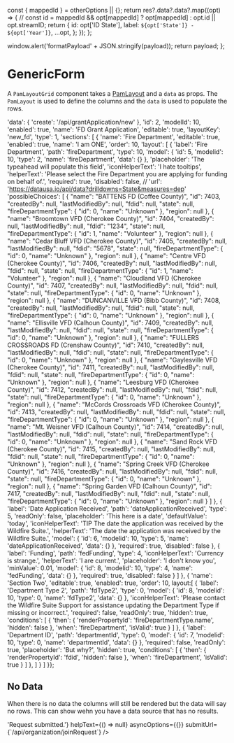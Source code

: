 
  const { mappedId } = otherOptions || {};
  return res?.data?.data?.map((opt) => {
    // const id = mappedId && opt[mappedId] ? opt[mappedId] : opt.id || opt.streamID;
    return {
      id: opt['ID State'],
      label: `${opt['State']} - ${opt['Year']}`,
      ...opt,
    };
  });
};

<Meta title="Form/GenericForm" component={GenericForm} />

  window.alert('formatPayload' + JSON.stringify(payload));
  return payload;
};

# GenericForm

A `PamLayoutGrid` component takes a [PamLayout](/?path=/dataStructures/pamLayout) and a `data` as props. The `PamLayout` is used to define the columns and the `data` is used to populate the rows.

  'data': {
    'create': '/api/grantApplication/new'
  },
  'id': 2,
  'modelId': 10,
  'enabled': true,
  'name': 'FD Grant Application',
  'editable': true,
  'layoutKey': 'new_fd',
  'type': 1,
  'sections': [
    {
      'name': 'Fire Department',
      'editable': true,
      'enabled': true,
      'name': 'I am ONE',
      'order': 10,
      'layout': [
        {
          'label': 'Fire Department',
          'path': 'fireDepartment',
          'type': 10,
          'model': {
            'id': 5,
            'modelid': 10,
            'type': 2,
            'name': 'fireDepartment',
            'data': {}
          },
          'placeholder': 'The typeahead will populate this field',
          'iconHelperText': 'I hate tooltips',
          'helperText': 'Please select the Fire Department you are applying for funding on behalf of.',
          'required': true,
          'disabled': false,
          // 'url': 'https://datausa.io/api/data?drilldowns=State&measures=dep'
          'possibleChoices': [
  {
    "name": "BATTENS FD (Coffee County)",
    "id": 7403,
    "createdBy": null,
    "lastModifiedBy": null,
    "fdid": null,
    "state": null,
    "fireDepartmentType": {
      "id": 0,
      "name": "Unknown"
    },
    "region": null
  },
  {
    "name": "Broomtown VFD (Cherokee County)",
    "id": 7404,
    "createdBy": null,
    "lastModifiedBy": null,
    "fdid": "1234",
    "state": null,
    "fireDepartmentType": {
      "id": 1,
      "name": "Volunteer"
    },
    "region": null
  },
  {
    "name": "Cedar Bluff VFD (Cherokee County)",
    "id": 7405,
    "createdBy": null,
    "lastModifiedBy": null,
    "fdid": "5678",
    "state": null,
    "fireDepartmentType": {
      "id": 0,
      "name": "Unknown"
    },
    "region": null
  },
  {
    "name": "Centre VFD (Cherokee County)",
    "id": 7406,
    "createdBy": null,
    "lastModifiedBy": null,
    "fdid": null,
    "state": null,
    "fireDepartmentType": {
      "id": 1,
      "name": "Volunteer"
    },
    "region": null
  },
  {
    "name": "Cloudland VFD (Cherokee County)",
    "id": 7407,
    "createdBy": null,
    "lastModifiedBy": null,
    "fdid": null,
    "state": null,
    "fireDepartmentType": {
      "id": 0,
      "name": "Unknown"
    },
    "region": null
  },
  {
    "name": "DUNCANVILLE VFD (Bibb County)",
    "id": 7408,
    "createdBy": null,
    "lastModifiedBy": null,
    "fdid": null,
    "state": null,
    "fireDepartmentType": {
      "id": 0,
      "name": "Unknown"
    },
    "region": null
  },
  {
    "name": "Ellisville VFD (Calhoun County)",
    "id": 7409,
    "createdBy": null,
    "lastModifiedBy": null,
    "fdid": null,
    "state": null,
    "fireDepartmentType": {
      "id": 0,
      "name": "Unknown"
    },
    "region": null
  },
  {
    "name": "FULLERS CROSSROADS FD (Crenshaw County)",
    "id": 7410,
    "createdBy": null,
    "lastModifiedBy": null,
    "fdid": null,
    "state": null,
    "fireDepartmentType": {
      "id": 0,
      "name": "Unknown"
    },
    "region": null
  },
  {
    "name": "Gaylesville VFD (Cherokee County)",
    "id": 7411,
    "createdBy": null,
    "lastModifiedBy": null,
    "fdid": null,
    "state": null,
    "fireDepartmentType": {
      "id": 0,
      "name": "Unknown"
    },
    "region": null
  },
  {
    "name": "Leesburg VFD (Cherokee County)",
    "id": 7412,
    "createdBy": null,
    "lastModifiedBy": null,
    "fdid": null,
    "state": null,
    "fireDepartmentType": {
      "id": 0,
      "name": "Unknown"
    },
    "region": null
  },
  {
    "name": "McCords Crossroads VFD (Cherokee County)",
    "id": 7413,
    "createdBy": null,
    "lastModifiedBy": null,
    "fdid": null,
    "state": null,
    "fireDepartmentType": {
      "id": 0,
      "name": "Unknown"
    },
    "region": null
  },
  {
    "name": "Mt. Weisner VFD (Calhoun County)",
    "id": 7414,
    "createdBy": null,
    "lastModifiedBy": null,
    "fdid": null,
    "state": null,
    "fireDepartmentType": {
      "id": 0,
      "name": "Unknown"
    },
    "region": null
  },
  {
    "name": "Sand Rock VFD (Cherokee County)",
    "id": 7415,
    "createdBy": null,
    "lastModifiedBy": null,
    "fdid": null,
    "state": null,
    "fireDepartmentType": {
      "id": 0,
      "name": "Unknown"
    },
    "region": null
  },
  {
    "name": "Spring Creek VFD (Cherokee County)",
    "id": 7416,
    "createdBy": null,
    "lastModifiedBy": null,
    "fdid": null,
    "state": null,
    "fireDepartmentType": {
      "id": 0,
      "name": "Unknown"
    },
    "region": null
  },
  {
    "name": "Spring Garden VFD (Calhoun County)",
    "id": 7417,
    "createdBy": null,
    "lastModifiedBy": null,
    "fdid": null,
    "state": null,
    "fireDepartmentType": {
      "id": 0,
      "name": "Unknown"
    },
    "region": null
  }
]
        },
        {
          'label': 'Date Application Received',
          'path': 'dateApplicationReceived',
          'type': 5,
          'readOnly': false,
          'placeholder': 'This here is a date',
          'defaultValue': 'today',
          'iconHelperText': 'TIP The date the application was received by the Wildfire Suite.',
          'helperText': 'The date the application was received by the Wildfire Suite.',
          'model': {
            'id': 6,
            'modelid': 10,
            'type': 5,
            'name': 'dateApplicationReceived',
            'data': {}
          },
          'required': true,
          'disabled': false
        },
        {
          'label': 'Funding',
          'path': 'fedFunding',
          'type': 4,
          'iconHelperText': 'Currency is strange.',
          'helperText': 'I are current.',
          'placeholder': 'I don\'t know you',
          'minValue': 0.01,
          'model': {
            'id': 8,
            'modelid': 10,
            'type': 4,
            'name': 'fedFunding',
            'data': {}
          },
          'required': true,
          'disabled': false
        }
      ]
    },
    {
      'name': 'Section Two',
      'editable': true,
      'enabled': true,
      'order': 10,
      layout:[
        {
          'label': 'Department Type 2',
          'path': 'fdType2',
          'type': 0,
          'model': {
            'id': 8,
            'modelid': 10,
            'type': 0,
            'name': 'fdType2',
            'data': {}
          },
          'iconHelperText': 'Please contact the Wildfire Suite Support for assistance updating the Department Type if missing or incorrect.',
          'required': false,
          'readOnly': true,
          'hidden': true,
          'conditions': [
            {
              'then': {
                'renderPropertyId': 'fireDepartmentType.name',
                'hidden': false
              },
              'when': 'fireDepartment',
              'isValid': true
            }
          ]
        },
        {
          'label': 'Department ID',
          'path': 'departmentId',
          'type': 0,
          'model': {
            'id': 7,
            'modelid': 10,
            'type': 0,
            'name': 'departmentId',
            'data': {}
          },
          'required': false,
          'readOnly': true,
          'placeholder': 'But why?',
          'hidden': true,
          'conditions': [
            {
              'then': {
                'renderPropertyId': 'fdid',
                'hidden': false
              },
              'when': 'fireDepartment',
              'isValid': true
            }
          ]
        },
      ]
    }
   ]
}};

## No Data

When there is no data the columns will still be rendered but the data will say no rows. This can show wehn you have a data source that has no results.

<Canvas>
  <Story name="No Data">
    <Router>
      <GenericForm
        layoutOptions={layout}
        domainUrl={''}
        successUrl="/"
        cancelUrl="/"
        formatPayload={formatPayload}
        alternatingCols={false}
        iconOptions={{
          color: 'secondary',
          style: { fontSize: 20, top: 2, position: 'relative' },
        }}
        twoColumn={true}
        headerTitle="Request Access"
        unitLabel="Organization Access Request"
        formatSubmitMessage={() => 'Request submitted.'}
        helpText={() => null}
        asyncOptions={{}}
        submitUrl={`/api/organization/joinRequest`}
      />
    </Router>
  </Story>
</Canvas>
